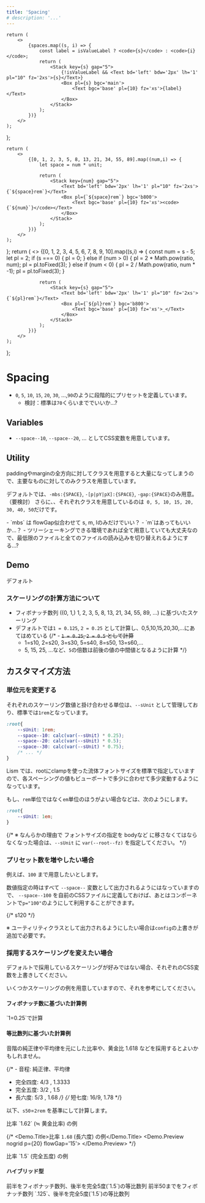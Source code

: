 ```yaml
---
title: 'Spacing'
# description: '...'
---
```




	return (
		<>
			{spaces.map((s, i) => {
				const label = isValueLabel ? <code>{s}</code> : <code>{i}</code>;
				return (
					<Stack key={s} gap="5">
						{!isValueLabel && <Text bd='left' bdw='2px' lh='1' pl="10" fz='2xs'>{s}</Text>}
						<Box pl={s} bgc='main'>
							<Text bgc='base' pl={10} fz='xs'>{label}</Text>
						</Box>
					</Stack>
				);
			})}
		</>
	);
};

	return (
		<>
			{[0, 1, 2, 3, 5, 8, 13, 21, 34, 55, 89].map((num,i) => {
				let space = num * unit;

				return (
					<Stack key={num} gap="5">
						<Text bd='left' bdw='2px' lh='1' pl="10" fz='2xs'>{`${space}rem`}</Text>
						<Box pl={`${space}rem`} bgc='b800'>
							<Text bgc='base' pl={10} fz='xs'><code>{`${num}`}</code></Text>
						</Box>
					</Stack>
				);
			})}
		</>
	);
};
	return (
		<>
			{[0, 1, 2, 3, 4, 5, 6, 7, 8, 9, 10].map((s,i) => {
				const num = s - 5;
				let pl = 2;
				if (s === 0) {
					pl = 0;
				} else if (num > 0) {
					pl = 2 * Math.pow(ratio, num);
					pl = pl.toFixed(3);
				} else if (num < 0) {
					pl = 2 / Math.pow(ratio, num * -1);
					pl = pl.toFixed(3);
				}

				return (
					<Stack key={s} gap="5">
						<Text bd='left' bdw='2px' lh='1' pl="10" fz='2xs'>{`${pl}rem`}</Text>
						<Box pl={`${pl}rem`} bgc='b800'>
							<Text bgc='base' pl={10} fz='xs'>_</Text>
						</Box>
					</Stack>
				);
			})}
		</>
	);
};


# Spacing

- `0`, `5`, `10`, `15`, `20`, `30`, ...,`90`のように段階的にプリセットを定義しています。
	- 検討：標準は`70`くらいまででいいか...?

## Variables
- `--space--10`, `--space--20`, ... としてCSS変数を用意しています。

## Utility

paddingやmarginの全方向に対してクラスを用意すると大量になってしまうので、主要なものに対してのみクラスを用意しています。


デフォルトでは、`-mbs:{SPACE}`, `-[p|pY|pX]:{SPACE}`, `-gap:{SPACE}`のみ用意。（要検討）
さらに、、それぞれクラスを用意しているのは` 0, 5, 10, 15, 20, 30, 40, 50`だけです。

<Note preset="note">
- `mbs` は flowGap似合わせて s, m, lのみだけでいい？
- `m`はあってもいいか...？
- ツリーシェーキングできる環境であれば全て用意していても大丈夫なので、最低限のファイルと全てのファイルの読み込みを切り替えれるようにする...?
</Note>


## Demo


<Demo>
	<Demo.Title>デフォルト</Demo.Title>
	<Demo.Preview nogrid p={20} flowGap='s'>
		<SpacingDemos spaces={[
			0, 5, 10, 15, 20, 30, 40, 50, 60, 70, 80, 90
		]} isValueLabel />
	</Demo.Preview>
</Demo>


### スケーリングの計算方法について

- フィボナッチ数列 ((0, 1,) 1, 2, 3, 5, 8, 13, 21, 34, 55, 89, ...) に基づいたスケーリング
- デフォルトでは`1 = 0.125`, `2 = 0.25` として計算し、0,5,10,15,20,30,...にあてはめている
{/* - ~~`1 = 0.25`, `2 = 0.5` として計算~~
	- 1=s10, 2=s20, 3=s30, 5=s40, 8=s50, 13=s60,...
	- 5, 15, 25, ...など、`5`の倍数は前後の値の中間値となるように計算 */}



## カスタマイズ方法


### 単位元を変更する

それぞれのスケーリング数値と掛け合わせる単位は、`--sUnit` として管理しており、標準では`1rem`となっています。

```css
:root{
	--sUnit: 1rem;
	--space--10: calc(var(--sUnit) * 0.25);
	--space--20: calc(var(--sUnit) * 0.5);
	--space--30: calc(var(--sUnit) * 0.75);
	/* ... */
}
```

Lism では、rootにclampを使った流体フォントサイズを標準で指定していますので、各スペーシングの値もビューポートで多少に合わせて多少変動するようになっています。

もし、`rem`単位ではなく`em`単位のほうがよい場合などは、次のようにします。

```css
:root{
	--sUnit: 1em;
}
```

{/* ※ なんらかの理由で フォントサイズの指定を bodyなど に移さなくてはならなくなった場合は、`--sUnit` に `var(--root--fz)` を指定してください。 */}

### プリセット数を増やしたい場合

例えば、`100` まで用意したいとします。

数値指定の時はすべて `--space--` 変数として出力されるようにはなっていますので、
`--space--100` を自前のCSSファイルに定義しておけば、あとはコンポーネントで`p="100"`のようにして利用することができます。

{/* <Box pY="120" bgc='main'>
	<Text bgc='base' pl={10} fz='xs'>s120</Text>
</Box> */}

※ ユーティリティクラスとして出力されるようにしたい場合は`config`の上書きが追加で必要です。



### 採用するスケーリングを変えたい場合

デフォルトで採用しているスケーリングが好みではない場合、それぞれのCSS変数を上書きしてください。

いくつかスケーリングの例を用意していますので、それを参考にしてください。



#### フィボナッチ数に基づいた計算例

<Demo>
	<Demo.Title>`1=0.25`で計算</Demo.Title>
	<Demo.Preview nogrid p={20} flowGap='15'>
		<FiboCalcDemos unit={0.25}/>
	</Demo.Preview>
</Demo>


#### 等比数列に基づいた計算例

音階の純正律や平均律を元にした比率や、黄金比 1.618 などを採用するとよいかもしれません。

{/* - 音程: 純正律、平均律
- 完全四度: 4/3 , 1.3333
- 完全五度: 3/2 , 1.5
- 長六度: 5/3 , 1.68 */}
{/* 短七度: 16/9, 1.78 */}

以下、`s50`=`2rem` を基準にして計算します。

<Demo>
	<Demo.Title>比率 `1.62` (≒ 黄金比率) の例</Demo.Title>
	<Demo.Preview nogrid p={20} flowGap='15'>
		<RatioCalcDemos ratio={1.62} />
	</Demo.Preview>
</Demo>

{/* <Demo>
	<Demo.Title>比率 `1.68` (長六度) の例</Demo.Title>
	<Demo.Preview nogrid p={20} flowGap='15'>
		<RatioCalcDemos ratio={1.68} />
	</Demo.Preview>
</Demo> */}

<Demo>
	<Demo.Title>比率 `1.5` (完全五度) の例</Demo.Title>
	<Demo.Preview nogrid p={20} flowGap='15'>
		<RatioCalcDemos ratio={1.5} />
	</Demo.Preview>
</Demo>


#### ハイブリッド型

<Demo>
	<Demo.Title>前半をフィボナッチ数列、後半を完全5度(`1.5`)の等比数列</Demo.Title>
	<Demo.Preview nogrid p={20} flowGap='15'>
		<SpacingDemos spaces={[
			'0rem',
			'0.25rem',
			'0.5rem',
			'0.75rem',
			'1.25rem',
			'2rem',
			'3rem',
			'4.5rem',
			'6.75rem',
			'10.125rem',
			'15.2rem', // 15.188
		]} />
	</Demo.Preview>
</Demo>




<Demo>
	<Demo.Title>前半50までをフィボナッチ数列 `.125`、後半を完全5度(`1.5`)の等比数列</Demo.Title>
	<Demo.Preview nogrid p={20} flowGap='15'>
		<SpacingDemos spaces={[
			'0rem',
			'0.25rem',
			'0.375rem',
			'0.625rem',
			'1rem',
			'1.625rem', 
			'2.625rem',
			'4.25rem',
			'6.375rem',
			'9.5rem',
			'14.325rem',
		]} />
	</Demo.Preview>
</Demo>
